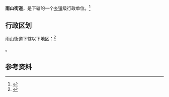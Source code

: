 {{中国乡级行政区|34/05/04/002/000}}

'''雨山街道'''，是{{PRC admin/fullname|34/05/04/002/000|3}}下辖的一个[[乡镇|乡镇]]级行政单位。<ref>{{PRC admin/ref sgc|{{PRC admin/parent|34/05/04/002/000}}}}</ref>

== 行政区划 ==

雨山街道下辖以下地区：<ref>{{PRC admin/ref sgc|34/05/04/002/000}}</ref>

{{PRC admin/children|34/05/04/002/000}}。

== 参考资料 ==

{{reflist}}

{{行政区划小作品}}
{{PRC admin/navcat|34/05/04/002/000}}